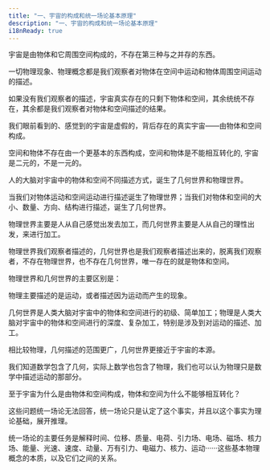 ```yaml
---
title: "一、宇宙的构成和统一场论基本原理"
description: "一、宇宙的构成和统一场论基本原理"
i18nReady: true
---
```



宇宙是由物体和它周围空间构成的，不存在第三种与之并存的东西。

一切物理现象、物理概念都是我们观察者对物体在空间中运动和物体周围空间运动的描述。

如果没有我们观察者的描述，宇宙真实存在的只剩下物体和空间，其余统统不存在，其余都是我们观察者对物体和空间描述的结果。

我们眼前看到的、感觉到的宇宙是虚假的，背后存在的真实宇宙——由物体和空间构成。

空间和物体不存在由一个更基本的东西构成，空间和物体是不能相互转化的, 宇宙是二元的，不是一元的。

人的大脑对宇宙中的物体和空间不同描述方式，诞生了几何世界和物理世界。

当我们对物体运动和空间运动进行描述诞生了物理世界；当我们对物体和空间的大小、数量、方向、结构进行描述，诞生了几何世界。

物理世界主要是人从自己感觉出发去加工，而几何世界主要是人从自己的理性出发，来进行加工。

物理世界我们观察者描述的，几何世界也是我们观察者描述出来的，脱离我们观察者，不存在物理世界，也不存在几何世界，唯一存在的就是物体和空间。

物理世界和几何世界的主要区别是：

物理主要描述的是运动，或者描述因为运动而产生的现象。

几何世界是人类大脑对宇宙中的物体和空间进行的初级、简单加工；物理是人类大脑对宇宙中的物体和空间进行的深度、复杂加工，特别是涉及到对运动的描述、加工。

相比较物理，几何描述的范围更广，几何世界更接近于宇宙的本源。

我们知道数学包含了几何，实际上数学也包含了物理，我们也可以认为物理只是数学中描述运动的那部分。

至于宇宙为什么是由物体和空间构成，物体和空间为什么不能够相互转化？

这些问题统一场论无法回答，统一场论只是认定了这个事实，并且以这个事实为理论基础，展开推理。

统一场论的主要任务是解释时间、位移、质量、电荷、引力场、电场、磁场、核力场、能量、光速、速度、动量、万有引力、电磁力、核力、运动······这些基本物理概念的本质，以及它们之间的关系。
